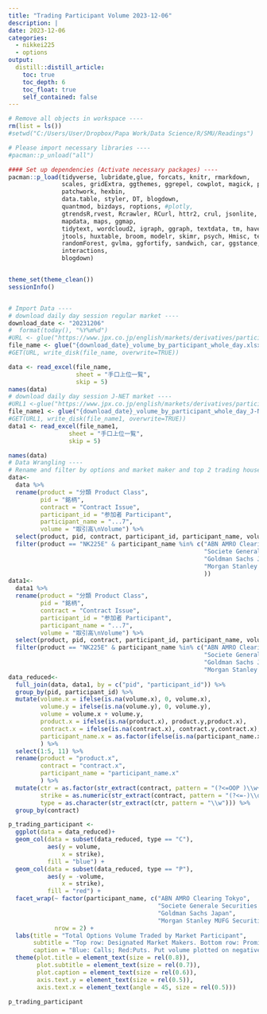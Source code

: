 ```yaml
---
title: "Trading Participant Volume 2023-12-06"
description: |
date: 2023-12-06
categories:
  - nikkei225
  - options
output:
  distill::distill_article:
    toc: true
    toc_depth: 6
    toc_float: true    
    self_contained: false
---
```


```r

# Remove all objects in workspace ----
rm(list = ls())
#setwd("C:/Users/User/Dropbox/Papa Work/Data Science/R/SMU/Readings")

# Please import necessary libraries ----
#pacman::p_unload("all")

#### Set up dependencies (Activate necessary packages) ----
pacman::p_load(tidyverse, lubridate,glue, forcats, knitr, rmarkdown,
               scales, gridExtra, ggthemes, ggrepel, cowplot, magick, plotrix, 
               patchwork, hexbin,
               data.table, styler, DT, blogdown,
               quantmod, bizdays, roptions, #plotly,
               gtrendsR,rvest, Rcrawler, RCurl, httr2, crul, jsonlite, RSelenium, httr,
               mapdata, maps, ggmap,
               tidytext, wordcloud2, igraph, ggraph, textdata, tm, haven, readxl,
               jtools, huxtable, broom, modelr, skimr, psych, Hmisc, texreg, GGally,
               randomForest, gvlma, ggfortify, sandwich, car, ggstance, broom.mixed,
               interactions,
               blogdown)


theme_set(theme_clean())
sessionInfo()


# Import Data ----
# download daily day session regular market ----
download_date <- "20231206"
#  format(today(), "%Y%m%d")
#URL <- glue("https://www.jpx.co.jp/english/markets/derivatives/participant-volume/o4sio7000000346f-att/{download_date}_volume_by_participant_whole_day.xlsx")
file_name <- glue("{download_date}_volume_by_participant_whole_day.xlsx")
#GET(URL, write_disk(file_name, overwrite=TRUE))

data <- read_excel(file_name,
                   sheet = "手口上位一覧",
                   skip = 5)
names(data)
# download daily day session J-NET market ----
#URL1 <-glue("https://www.jpx.co.jp/english/markets/derivatives/participant-volume/o4sio7000000346f-att/{download_date}_volume_by_participant_whole_day_J-NET.xlsx")
file_name1 <- glue("{download_date}_volume_by_participant_whole_day_J-NET.xlsx")
#GET(URL1, write_disk(file_name1, overwrite=TRUE))
data1 <- read_excel(file_name1,
                 sheet = "手口上位一覧",
                 skip = 5)

names(data)
# Data Wrangling ----
# Rename and filter by options and market maker and top 2 trading houses
data<-
  data %>% 
  rename(product = "分類 Product Class",
         pid = "銘柄",
         contract = "Contract Issue",
         participant_id = "参加者 Participant",
         participant_name = "...7",
         volume = "取引高\nVolume") %>% 
  select(product, pid, contract, participant_id, participant_name, volume) %>% 
  filter(product == "NK225E" & participant_name %in% c("ABN AMRO Clearing Tokyo",
                                                       "Societe Generale Securities Japan",
                                                       "Goldman Sachs Japan",
                                                       "Morgan Stanley MUFG Securities"
                                                       ))
data1<-
  data1 %>% 
  rename(product = "分類 Product Class",
         pid = "銘柄",
         contract = "Contract Issue",
         participant_id = "参加者 Participant",
         participant_name = "...7",
         volume = "取引高\nVolume") %>% 
  select(product, pid, contract, participant_id, participant_name, volume) %>% 
  filter(product == "NK225E" & participant_name %in% c("ABN AMRO Clearing Tokyo",
                                                       "Societe Generale Securities Japan",
                                                       "Goldman Sachs Japan",
                                                       "Morgan Stanley MUFG Securities"))
data_reduced<-
  full_join(data, data1, by = c("pid", "participant_id")) %>% 
  group_by(pid, participant_id) %>% 
  mutate(volume.x = ifelse(is.na(volume.x), 0, volume.x),
         volume.y = ifelse(is.na(volume.y), 0, volume.y),
         volume = volume.x + volume.y,
         product.x = ifelse(is.na(product.x), product.y,product.x),
         contract.x = ifelse(is.na(contract.x), contract.y,contract.x),
         participant_name.x = as.factor(ifelse(is.na(participant_name.x), participant_name.y,participant_name.x))
         ) %>% 
  select(1:5, 11) %>% 
  rename(product = "product.x",
         contract = "contract.x",
         participant_name = "participant_name.x"
         ) %>% 
  mutate(ctr = as.factor(str_extract(contract, pattern = "(?<=OOP )\\w+")),
         strike = as.numeric(str_extract(contract, pattern = "(?<=-)\\d+")),
         type = as.character(str_extract(ctr, pattern = "\\w"))) %>% 
  group_by(contract)

p_trading_participant <-
  ggplot(data = data_reduced)+
  geom_col(data = subset(data_reduced, type == "C"),
           aes(y = volume,
               x = strike),
           fill = "blue") +
  geom_col(data = subset(data_reduced, type == "P"),
           aes(y = -volume,
               x = strike),
           fill = "red") +
  facet_wrap(~ factor(participant_name, c("ABN AMRO Clearing Tokyo",
                                          "Societe Generale Securities Japan",
                                          "Goldman Sachs Japan",
                                          "Morgan Stanley MUFG Securities")),
             nrow = 2) +
  labs(title = "Total Options Volume Traded by Market Participant",
       subtitle = "Top row: Designated Market Makers. Bottom row: Prominent Trading Firms",
       caption = "Blue: Calls; Red:Puts. Put volume plotted on negative Y axis. Volume represents total volume traded at each strike.\nThere is no information whether options were sold or purchased.")+
  theme(plot.title = element_text(size = rel(0.8)),
        plot.subtitle = element_text(size = rel(0.7)),
        plot.caption = element_text(size = rel(0.6)),
        axis.text.y = element_text(size = rel(0.5)),
        axis.text.x = element_text(angle = 45, size = rel(0.5)))
```

```r
p_trading_participant
```
